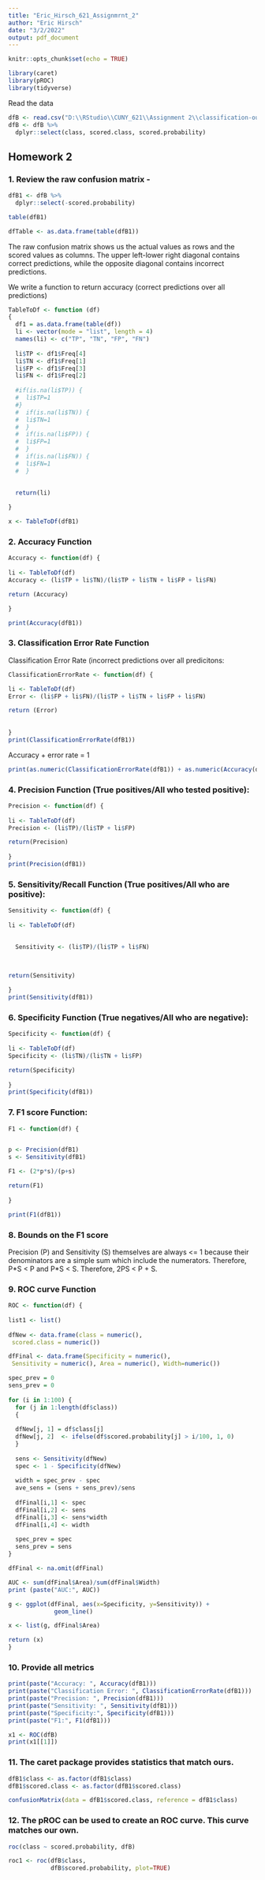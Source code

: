 ```yaml
---
title: "Eric_Hirsch_621_Assignmrnt_2"
author: "Eric Hirsch"
date: "3/2/2022"
output: pdf_document
---
```


```r
knitr::opts_chunk$set(echo = TRUE)
```

```r
library(caret)
library(pROC)
library(tidyverse)
```

Read the data

```r

dfB <- read.csv("D:\\RStudio\\CUNY_621\\Assignment 2\\classification-output-data.csv")
dfB <- dfB %>%
  dplyr::select(class, scored.class, scored.probability)

```

## Homework 2

### 1. Review the raw confusion matrix - 

```r

dfB1 <- dfB %>%
  dplyr::select(-scored.probability)

table(dfB1)

dfTable <- as.data.frame(table(dfB1))

```

The raw confusion matrix shows us the actual values as rows and the scored values as columns. The upper left-lower right diagonal contains correct predictions, while the opposite diagonal contains incorrect predictions.

We write a function to return accuracy (correct predictions over all predictions)

```r

TableToDf <- function (df)
{
  df1 = as.data.frame(table(df))
  li <- vector(mode = "list", length = 4)
  names(li) <- c("TP", "TN", "FP", "FN")
  
  li$TP <- df1$Freq[4]
  li$TN <- df1$Freq[1]
  li$FP <- df1$Freq[3]
  li$FN <- df1$Freq[2]
  
  #if(is.na(li$TP)) {
  #  li$TP=1
  #}
  #  if(is.na(li$TN)) {
  #  li$TN=1
  #  }
  #  if(is.na(li$FP)) {
  #  li$FP=1
  #  }
  #  if(is.na(li$FN)) {
  #  li$FN=1
  #  }
  
  
  return(li)

}

x <- TableToDf(dfB1)
```

### 2. Accuracy Function

```r

Accuracy <- function(df) {
  
li <- TableToDf(df)
Accuracy <- (li$TP + li$TN)/(li$TP + li$TN + li$FP + li$FN)

return (Accuracy)

}

print(Accuracy(dfB1))
```

### 3. Classification Error Rate Function

Classification Error Rate (incorrect predictions over all predicitons:
```r

ClassificationErrorRate <- function(df) {

li <- TableToDf(df)
Error <- (li$FP + li$FN)/(li$TP + li$TN + li$FP + li$FN)

return (Error)
  
  
}
print(ClassificationErrorRate(dfB1))
```

Accuracy + error rate = 1

```r

print(as.numeric(ClassificationErrorRate(dfB1)) + as.numeric(Accuracy(dfB1)))

```

### 4. Precision Function (True positives/All who tested positive):

```r

Precision <- function(df) {
  
li <- TableToDf(df)
Precision <- (li$TP)/(li$TP + li$FP)

return(Precision)
  
}
print(Precision(dfB1))
```
### 5. Sensitivity/Recall Function (True positives/All who are positive):

```r

Sensitivity <- function(df) {
  
li <- TableToDf(df)

  
  Sensitivity <- (li$TP)/(li$TP + li$FN)

  

return(Sensitivity)
  
}
print(Sensitivity(dfB1))

```

### 6. Specificity Function (True negatives/All who are negative):
```r

Specificity <- function(df) {
  
li <- TableToDf(df)
Specificity <- (li$TN)/(li$TN + li$FP)

return(Specificity)
  
}
print(Specificity(dfB1))

```
### 7. F1 score Function:
```r

F1 <- function(df) {


p <- Precision(dfB1)
s <- Sensitivity(dfB1)

F1 <- (2*p*s)/(p+s)

return(F1)
  
}

print(F1(dfB1))

```

### 8. Bounds on the F1 score

Precision (P) and Sensitivity (S) themselves are always <= 1 because their denominators are a simple sum which include the numerators.  Therefore, P$*$S < P and P$*$S < S. Therefore, 2PS < P + S.

### 9. ROC curve Function

```r

ROC <- function(df) {
  
list1 <- list()
  
dfNew <- data.frame(class = numeric(),
 scored.class = numeric())

dfFinal <- data.frame(Specificity = numeric(),
 Sensitivity = numeric(), Area = numeric(), Width=numeric())

spec_prev = 0
sens_prev = 0
  
for (i in 1:100) {
  for (j in 1:length(df$class))
  {
    
  dfNew[j, 1] = df$class[j]
  dfNew[j, 2]  <- ifelse(df$scored.probability[j] > i/100, 1, 0)
  }
  
  sens <- Sensitivity(dfNew)
  spec <- 1 - Specificity(dfNew)
  
  width = spec_prev - spec
  ave_sens = (sens + sens_prev)/sens
  
  dfFinal[i,1] <- spec
  dfFinal[i,2] <- sens
  dfFinal[i,3] <- sens*width
  dfFinal[i,4] <- width
  
  spec_prev = spec
  sens_prev = sens
}

dfFinal <- na.omit(dfFinal)

AUC <- sum(dfFinal$Area)/sum(dfFinal$Width)
print (paste("AUC:", AUC))

g <- ggplot(dfFinal, aes(x=Specificity, y=Sensitivity)) +
             geom_line()

x <- list(g, dfFinal$Area)

return (x)
}

```


### 10. Provide all metrics

```r

print(paste("Accuracy: ", Accuracy(dfB1)))
print(paste("Classification Error: ", ClassificationErrorRate(dfB1)))
print(paste("Precision: ", Precision(dfB1)))
print(paste("Sensitivity: ", Sensitivity(dfB1)))
print(paste("Specificity:", Specificity(dfB1)))
print(paste("F1:", F1(dfB1)))

x1 <- ROC(dfB)
print(x1[[1]])

```

### 11. The caret package provides statistics that match ours.

```r

dfB1$class <- as.factor(dfB1$class)
dfB1$scored.class <- as.factor(dfB1$scored.class)

confusionMatrix(data = dfB1$scored.class, reference = dfB1$class)

```
### 12. The pROC can be used to create an ROC curve.  This curve matches our own.

```r
roc(class ~ scored.probability, dfB)

roc1 <- roc(dfB$class,
            dfB$scored.probability, plot=TRUE)
```

